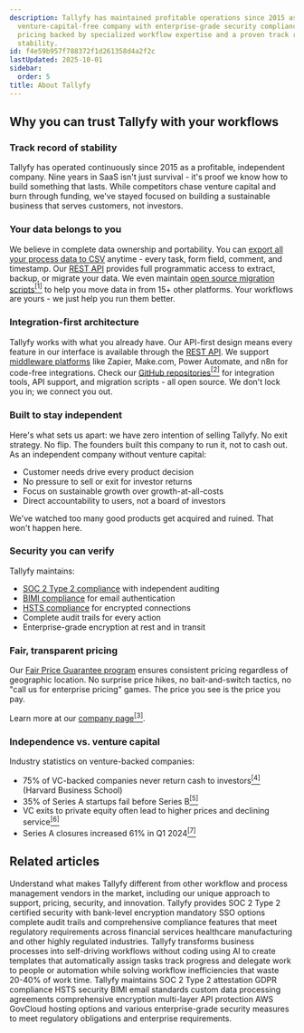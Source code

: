 ```yaml
---
description: Tallyfy has maintained profitable operations since 2015 as an independent
  venture-capital-free company with enterprise-grade security compliance and transparent
  pricing backed by specialized workflow expertise and a proven track record of platform
  stability.
id: f4e59b957f788372f1d261358d4a2f2c
lastUpdated: 2025-10-01
sidebar:
  order: 5
title: About Tallyfy
---
```


## Why you can trust Tallyfy with your workflows

### Track record of stability

Tallyfy has operated continuously since 2015 as a profitable, independent company. Nine years in SaaS isn't just survival - it's proof we know how to build something that lasts. While competitors chase venture capital and burn through funding, we've stayed focused on building a sustainable business that serves customers, not investors.

### Your data belongs to you

We believe in complete data ownership and portability. You can [export all your process data to CSV](/products/pro/tracking-and-tasks/processes/how-can-i-export-tallyfy-processes-to-csv/) anytime - every task, form field, comment, and timestamp. Our [REST API](/products/pro/integrations/open-api/) provides full programmatic access to extract, backup, or migrate your data. We even maintain [open source migration scripts](https://github.com/tallyfy/migrator)<a href="https://github.com/tallyfy/migrator" rel="nofollow noopener noreferrer" target="_blank"><sup>[1]</sup></a> to help you move data in from 15+ other platforms. Your workflows are yours - we just help you run them better.

### Integration-first architecture

Tallyfy works with what you already have. Our API-first design means every feature in our interface is available through the [REST API](/products/pro/integrations/open-api/). We support [middleware platforms](/products/pro/integrations/middleware/) like Zapier, Make.com, Power Automate, and n8n for code-free integrations. Check our [GitHub repositories](https://github.com/tallyfy)<a href="https://github.com/tallyfy" rel="nofollow noopener noreferrer" target="_blank"><sup>[2]</sup></a> for integration tools, API support, and migration scripts - all open source. We don't lock you in; we connect you out.

### Built to stay independent

Here's what sets us apart: we have zero intention of selling Tallyfy. No exit strategy. No flip. The founders built this company to run it, not to cash out. As an independent company without venture capital:
- Customer needs drive every product decision
- No pressure to sell or exit for investor returns
- Focus on sustainable growth over growth-at-all-costs
- Direct accountability to users, not a board of investors

We've watched too many good products get acquired and ruined. That won't happen here.

### Security you can verify

Tallyfy maintains:
- [SOC 2 Type 2 compliance](/products/pro/compliance/) with independent auditing
- [BIMI compliance](/products/pro/compliance/bimi-compliance/) for email authentication
- [HSTS compliance](/products/pro/compliance/hsts-compliance/) for encrypted connections
- Complete audit trails for every action
- Enterprise-grade encryption at rest and in transit

### Fair, transparent pricing

Our [Fair Price Guarantee program](/products/pro/pricing/) ensures consistent pricing regardless of geographic location. No surprise price hikes, no bait-and-switch tactics, no "call us for enterprise pricing" games. The price you see is the price you pay.

Learn more at our [company page](https://tallyfy.com/about-tallyfy/)<a href="https://tallyfy.com/about-tallyfy/" rel="nofollow noopener noreferrer" target="_blank"><sup>[3]</sup></a>.

### Independence vs. venture capital

Industry statistics on venture-backed companies:

- 75% of VC-backed companies never return cash to investors<a href="https://www.hbs.edu/news/Pages/item.aspx?num=214" rel="nofollow noopener noreferrer" target="_blank"><sup>[4]</sup></a> (Harvard Business School)
- 35% of Series A startups fail before Series B<a href="https://www.luisazhou.com/blog/startup-failure-statistics" rel="nofollow noopener noreferrer" target="_blank"><sup>[5]</sup></a>
- VC exits to private equity often lead to higher prices and declining service<a href="https://www.ineteconomics.org/perspectives/blog/private-equity-is-out-of-control-and-looting-america-this-prosecutor-says-we-can-fix-it" rel="nofollow noopener noreferrer" target="_blank"><sup>[6]</sup></a>
- Series A closures increased 61% in Q1 2024<a href="https://carta.com/data/startup-shutdowns-q1-2024/" rel="nofollow noopener noreferrer" target="_blank"><sup>[7]</sup></a>


## Related articles
<CardGrid>
<LinkTitleCard header="<b>Miscellaneous > Differentiation</b>" href="/products/pro/miscellaneous/tallyfy-differentiation-guide/" > Understand what makes Tallyfy different from other workflow and process management vendors in the market, including our unique approach to support, pricing, security, and innovation. </LinkTitleCard>
<LinkTitleCard header="<b>Pro > Compliance</b>" href="/products/pro/compliance/" > Tallyfy provides SOC 2 Type 2 certified security with bank-level encryption mandatory SSO options complete audit trails and comprehensive compliance features that meet regulatory requirements across financial services healthcare manufacturing and other highly regulated industries. </LinkTitleCard>
<LinkTitleCard header="<b>Introduction</b>" href="/products/pro/" > Tallyfy transforms business processes into self-driving workflows without coding using AI to create templates that automatically assign tasks track progress and delegate work to people or automation while solving workflow inefficiencies that waste 20-40% of work time. </LinkTitleCard>
<LinkTitleCard header="<b>Miscellaneous > Terms & legals</b>" href="/products/pro/miscellaneous/terms-legals/" > Tallyfy maintains SOC 2 Type 2 attestation GDPR compliance HSTS security BIMI email standards custom data processing agreements comprehensive encryption multi-layer API protection AWS GovCloud hosting options and various enterprise-grade security measures to meet regulatory obligations and enterprise requirements. </LinkTitleCard>
</CardGrid>